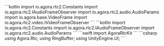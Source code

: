 <PlatformWrapper platform="android">
<ProductWrapper notAllowed="voice-calling">
    ```kotlin
    import io.agora.rtc2.Constants
    import io.agora.rtc2.IAudioFrameObserver
    import io.agora.rtc2.audio.AudioParams
    import io.agora.base.VideoFrame
    import io.agora.rtc2.video.IVideoFrameObserver
    ```
</ProductWrapper>
<ProductWrapper product="voice-calling">
    ```kotlin
    import io.agora.rtc2.Constants
    import io.agora.rtc2.IAudioFrameObserver
    import io.agora.rtc2.audio.AudioParams
    ```
</ProductWrapper>

</PlatformWrapper>
<PlatformWrapper platform={["ios","macos"]}>
    ```swift
    import AgoraRtcKit
    ```
</PlatformWrapper>
<PlatformWrapper platform="unity">
    ```csharp
    using Agora.Rtc;
    using RingBuffer;
    using UnityEngine.UI;
    ```
</PlatformWrapper>